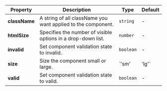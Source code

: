 | Property | Description | Type | Default |
| --- | --- | --- | --- |
| **className** | A string of all className you want applied to the component. | `string` | - |
| **htmlSize** | Specifies the number of visible options in a drop-down list. | `number` | - |
| **invalid** | Set component validation state to invalid. | `boolean` | - |
| **size** | Size the component small or large. | `'sm' | 'lg'` | - |
| **valid** | Set component validation state to valid. | `boolean` | - |
